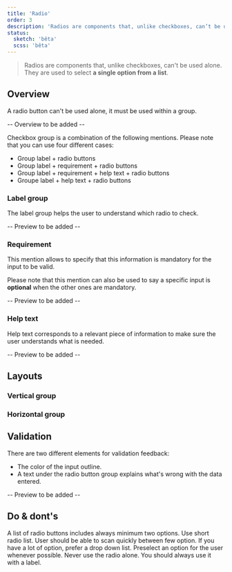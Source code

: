 ```yaml
---
title: 'Radio'
order: 3
description: 'Radios are components that, unlike checkboxes, can’t be used alone. They are used to select a single option from a list.'
status:
  sketch: 'bêta'
  scss: 'bêta'
---
```


> Radios are components that, unlike checkboxes, can't be used alone. They are used to select **a single option from a list**.

<Preview path="intro" nude />


## Overview

<Highlight theme="warning">

  A radio button can't be used alone, it must be used within a group.

</Highlight>

-- Overview to be added --

Checkbox group is a combination of the following mentions. Please note that you can use four different cases:
  - Group label + radio buttons
  - Group label + requirement + radio buttons
  - Group label + requirement + help text + radio buttons
  - Groupe label + help text + radio buttons

### Label group

The label group helps the user to understand which radio to check.

-- Preview to be added --

### Requirement

This mention allows to specify that this information is mandatory for the input to be valid.

<Highlight theme="tips">

  Please note that this mention can also be used to say a specific input is **optional** when the other ones are mandatory.

</Highlight>

-- Preview to be added --

### Help text

Help text corresponds to a relevant piece of information to make sure the user understands what is needed.

-- Preview to be added --

## Layouts

### Vertical group

### Horizontal group

## Validation

There are two different elements for validation feedback:
  - The color of the input outline.
  - A text under the radio button group explains what's wrong with the data entered.

-- Preview to be added --



## Do & dont's

<HintItem>
  A list of radio buttons includes always minimum two options.
</HintItem>
<HintItem>
  Use short radio list. User should be able to scan quickly between few option.
  If you have a lot of option, prefer a drop down list.
</HintItem>
<HintItem>Preselect an option for the user whenever possible.</HintItem>
<HintItem dont>
  Never use the radio alone. You should always use it with a label.
</HintItem>
